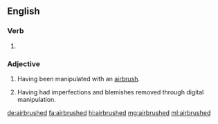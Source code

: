 {{also|air-brushed}}
==English==

===Verb===
{{head|en|verb form}}

# {{en-past of|airbrush}}

===Adjective===
{{en-adj}}

# Having been manipulated with an [[airbrush]].
# {{lb|en|by extension}} Having had imperfections and blemishes removed through digital manipulation.

[[de:airbrushed]]
[[fa:airbrushed]]
[[hi:airbrushed]]
[[mg:airbrushed]]
[[ml:airbrushed]]